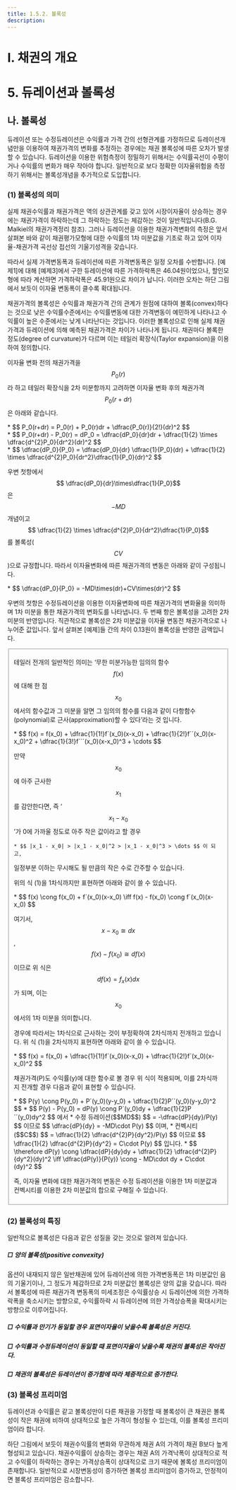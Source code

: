 ```yaml
---
title: 1.5.2. 볼록성
description:
---
```


# Ⅰ. 채권의 개요
# 5. 듀레이션과 볼록성

## 나. 볼록성

듀레이션 또는 수정듀레이션은 수익률과 가격 간의 선형관계를 가정하므로 듀레이션개념만을 이용하여 채권가격의 변화를 추정하는 경우에는 채권 볼록성에 따른 오차가 발생할 수 있습니다. 듀레이션을 이용한 위험측정이 정밀하기 위해서는 수익률곡선이 수평이거나 수익률의 변화가 매우 작아야 합니다. 일반적으로 보다 정확한 이자율위험을 측정하기 위해서는 볼록성개념을 추가적으로 도입합니다.

### (1) 볼록성의 의미

실제 채권수익률과 채권가격은 역의 상관관계를 갖고 있어 시장이자율이 상승하는 경우에는 채권가격이 하락하는데 그 하락하는 정도는 체감하는 것이 일반적입니다(B.G. Malkiel의 채권가격정리 참조). 그러나 듀레이션을 이용한 채권가격변화의 측정은 앞서 살펴본 바와 같이 채권평가모형에 대한 수익률의 1차 미분값을 기초로 하고 있어 이자율-채권가격 곡선상 접선의 기울기성격을 갖습니다.

따라서 실제 가격변동폭과 듀레이션에 따른 가격변동폭은 일정 오차를 수반합니다. \[예제1\]에 대해 \[예제3\]에서 구한 듀레이션에 따른 가격하락폭은 46.04원이었으나, 할인모형에 따라 계산하면 가격하락폭은 45.91원으로 차이가 납니다. 이러한 오차는 하단 그림에서 보듯이 이자율 변동폭이 클수록 확대됩니다.

<Card title="<듀레이션의 오차>">
<GCenterImg src="/bm/150_3_pic.jpg" width="400"/>
</Card>

채권가격의 볼록성은 수익률과 채권가격 간의 관계가 원점에 대하여 볼록(convex)하다는 것으로 낮은 수익률수준에서는 수익률변동에 대한 가격변동이 예민하게 나타나고 수익률이 높은 수준에서는 낮게 나타난다는 것입니다. 이러한 볼록성으로 인해 실제 채권가격과 듀레이션에 의해 예측된 채권가격은 차이가 나타나게 됩니다. 채권마다 볼록한 정도(degree of curvature)가 다르며 이는 테일러 확장식(Taylor expansion)을 이용하여 정의합니다.

이자율 변화 전의 채권가격을 $$P_0(r)$$라 하고 테일러 확장식을 2차 미분항까지 고려하면 이자율 변화 후의 채권가격 $$P_0(r+dr)$$은 아래와 같습니다.

<GMath>
    * $$ P_0(r+dr) = P_0(r) + P_0(r)dr + \dfrac{P_0(r)}{2!}(dr)^2 $$
<br/>
    * $$ P_0(r+dr) - P_0(r) = dP_0 = \dfrac{dP_0}{dr}dr + \dfrac{1}{2} \times \dfrac{d^{2}P_0}{dr^2}(dr)^2 $$
<br/>
    * $$ \dfrac{dP_0}{P_0} = \dfrac{dP_0}{dr} \dfrac{1}{P_0}(dr) + \dfrac{1}{2} \times \dfrac{d^{2}P_0}{dr^2}\dfrac{1}{P_0}(dr)^2 $$
</GMath>

우변 첫항에서 $$ \dfrac{dP_0}{dr}\times\dfrac{1}{P_0}$$ 은 $$-MD$$ 개념이고 $$ \dfrac{1}{2} \times \dfrac{d^{2}P_0}{dr^2}\dfrac{1}{P_0}$$를 볼록성($$CV$$)으로 규정합니다. 따라서 이자율변화에 따른 채권가격의 변동은 아래와 같이 구성됩니다.

<GMath>
    * $$ \dfrac{dP_0}{P_0} = -MD\times(dr)+CV\times(dr)^2 $$
</GMath>
 
우변의 첫항은 수정듀레이션을 이용한 이자율변화에 따른 채권가격의 변화율을 의미하며 1차 미분을 통한 채권가격의 변화도를 나타냅니다. 두 번째 항은 볼록성을 고려한 2차 미분의 반영입니다. 직관적으로 볼록성은 2차 미분값을 이자율 변동전 채권가격으로 나누어준 값입니다. 앞서 살펴본 \[예제\]들 간의 차이 0.13원이 볼록성을 반영한 금액입니다.

<Fieldset legend="[참 고] 2. 테일러 확장 정리(Taylor Series Expansion)" toggleable>

테일러 전개의 일반적인 의미는 ‘무한 미분가능한 임의의 함수 $$f(x)$$에 대해 한 점 $$x_0$$ 에서의 함수값과 그 미분을 알면 그 임의의 함수를 다음과 같이 다항함수(polynomial)로 근사(approximation)할 수 있다’라는 것 입니다.

<GMath title="식 (1)">
   * $$ f(x) = f(x_0) + \dfrac{1}{1!}f´(x_0)(x-x_0) + \dfrac{1}{2!}f´´(x_0)(x-x_0)^2 + \dfrac{1}{3!}f´´´(x_0)(x-x_0)^3 + \cdots $$
</GMath>

만약 $$x_0$$에 아주 근사한 $$x_1$$를 감안한다면, 즉 ‘$$x_1 - x_0$$’가 0에 가까울 정도로 아주 작은 값이라고 할 경우

    * $$ |x_1 - x_0| > |x_1 - x_0|^2 > |x_1 - x_0|^3 > \dots $$ 이 되고,

일정부분 이하는 무시해도 될 만큼의 작은 수로 간주할 수 있습니다.

위의 식 (1)을 1차식까지만 표현하면 아래와 같이 쓸 수 있습니다.

<GMath>
    * $$ f(x) \cong f(x_0) + f´(x_0)(x-x_0) \iff f(x) - f(x_0) \cong f´(x_0)(x-x_0) $$
</GMath>

여기서, $$ x - x_0 ≅ dx$$ , $$f(x) - f(x_0) ≅ df(x)$$ 이므로 위 식은 $$df(x) = f_{x}(x)dx$$가 되며, 이는 $$x_0$$ 에서의 1차 미분을 의미합니다.

경우에 따라서는 1차식으로 근사하는 것이 부정확하여 2차식까지 전개하고 있습니다. 위 식 (1)을 2차식까지 표현하면 아래와 같이 쓸 수 있습니다.

<GMath>
    * $$ f(x) = f(x_0) + \dfrac{1}{1!}f´(x_0)(x-x_0) + \dfrac{1}{2!}f´(x_0)(x-x_0)^2 $$
</GMath>

채권가격(P)도 수익률(y)에 대한 함수로 볼 경우 위 식이 적용되며, 이를 2차식까지 전개할 경우 다음과 같이 표현할 수 있습니다.

<GMath>
    * $$ P(y) \cong P(y_0) + P´(y_0)(y-y_0) + \dfrac{1}{2}P´´(y_0)(y-y_0)^2 $$
    * $$ P(y) - P(y_0) = dP(y) \cong P´(y_0)dy + \dfrac{1}{2}P´´(y_0)dy^2 $$
</GMath>
에서 
<GMath>
    * 수정 듀레이션($$MD$$) $$ = -\dfrac{dP}{dy}/P(y) $$ 
</GMath>
이므로
<GMath>
 $$ \dfrac{dP}{dy} = -MD\cdot P(y) $$ 
</GMath>
이며, 
<GMath>
    * 컨벡시티 ($$C$$) $$ = \dfrac{1}{2} \dfrac{d^{2}P}{dy^2}/P(y) $$ 
</GMath>
이므로
<GMath>
    $$ \dfrac{1}{2} \dfrac{d^{2}P}{dy^2} = C\cdot P(y) $$
</GMath>
입니다.
<GMath>
    * $$ \therefore dP(y) \cong \dfrac{dP}{dy}dy + \dfrac{1}{2} \dfrac{d^{2}P}{dy^2}(dy)^2 \iff \dfrac{dP(y)}{P(y)} \cong - MD\cdot dy + C\cdot (dy)^2 $$
</GMath>

즉, 이자율 변화에 대한 채권가격의 변동은 수정 듀레이션을 이용한 1차 미분값과 컨벡시티를 이용한 2차 미분값의 합으로 구해질 수 있습니다.

</Fieldset>

### (2) 볼록성의 특징

일반적으로 볼록성은 다음과 같은 성질을 갖는 것으로 알려져 있습니다.

##### □ 양의 볼록성(positive convexity)

옵션이 내재되지 않은 일반채권에 있어 듀레이션에 의한 가격변동폭은 1차 미분값인 음의 기울기이나, 그 정도가 체감하므로 2차 미분값인 볼록성은 양의 값을 갖습니다. 따라서 볼록성에 따른 채권가격 변동폭의 미세조정은 수익률상승 시 듀레이션에 의한 가격하락폭을 축소시키는 방향으로, 수익률하락 시 듀레이션에 의한 가격상승폭을 확대시키는 방향으로 이루어집니다.

##### □ 수익률과 만기가 동일할 경우 표면이자율이 낮을수록 볼록성은 커진다.

##### □ 수익률과 수정듀레이션이 동일할 때 표면이자율이 낮을수록 채권의 볼록성은 작아진다.

##### □ 채권의 볼록성은 듀레이션이 증가함에 따라 체증적으로 증가한다.

### (3) 볼록성 프리미엄

듀레이션과 수익률은 같고 볼록성만이 다른 채권을 가정할 때 볼록성이 큰 채권은 볼록성이 작은 채권에 비하여 상대적으로 높은 가격이 형성될 수 있는데, 이를 볼록성 프리미엄이라 합니다.

하단 그림에서 보듯이 채권수익률의 변화와 무관하게 채권 A의 가격이 채권 B보다 높게 형성되고 있습니다. 채권수익률이 상승하는 경우는 채권 A의 가격낙폭이 상대적으로 적고 수익률이 하락하는 경우는 가격상승폭이 상대적으로 크기 때문에 볼록성 프리미엄이 존재합니다. 일반적으로 시장변동성이 증가하면 볼록성 프리미엄이 증가하고, 안정적이면 블록성 프리미엄은 감소합니다.

<Card title="<볼록성 프리미엄>">
<GCenterImg src="/bm/150_4_pic.jpg" width="400"/>
</Card>
